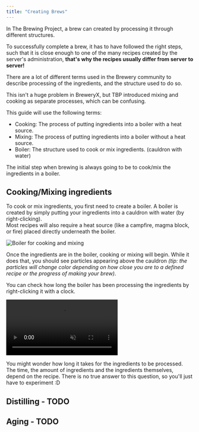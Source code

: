 ```yaml
---
title: "Creating Brews"
---
```




In The Brewing Project, a brew can created by processing it through different structures.

To successfully complete a brew, it has to have followed the right steps, such that it is close enough to one of the many recipes created by the server's administration, **that's why the recipes usually differ from server to server!**

<Aside title="Boiling/mixing/fermenting/cooking | pot/boiler/cauldron/cooker" variant="info">

There are a lot of different terms used in the Brewery community to describe processing of the ingredients, and the structure used to do so.

This isn't a huge problem in BreweryX, but TBP introduced mixing and cooking as separate processes, which can be confusing.

This guide will use the following terms:

- Cooking: The process of putting ingredients into a boiler with a heat source.
- Mixing: The process of putting ingredients into a boiler without a heat source.
- Boiler: The structure used to cook or mix ingredients. (cauldron with water)

</Aside>

The initial step when brewing is always going to be to cook/mix the ingredients in a boiler.

## Cooking/Mixing ingredients

To cook or mix ingredients, you first need to create a boiler. A boiler is created by simply putting your ingredients into a cauldron with water (by right-clicking).  
Most recipes will also require a heat source (like a campfire, magma block, or fire) placed directly underneath the boiler.

<Image src={boilerCookingAndMixingImage} alt="Boiler for cooking and mixing" />

Once the ingredients are in the boiler, cooking or mixing will begin. While it does that, you should see particles appearing above the cauldron *(tip: the particles will change color depending on how close you are to a defined recipe or the progress of making your brew)*.

You can check how long the boiler has been processing the ingredients by right-clicking it with a clock.

<video muted loop autoPlay>
    <source src={cookingMixingIngredientsVideo} type="video/mp4" />
</video>

You might wonder how long it takes for the ingredients to be processed. The time, the amount of ingredients and the ingredients themselves, depend on the recipe. There is no true answer to this question, so you'll just have to experiment :D

## Distilling - TODO

## Aging - TODO
